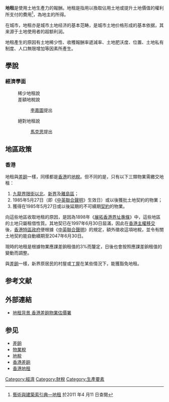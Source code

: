 {{Globalize}}

'''地租'''是使用土地生產力的報酬。地租是指用以換取佔用土地或提升土地價值的權利所支付的費用<ref>[http://db1x.sinica.edu.tw/caat/caat_rptcaatc.php?_op=?SUBJECT_ID:300055700 藝術與建築索引典—地租]{{dead link|date=2017年12月 |bot=InternetArchiveBot |fix-attempted=yes }} 於2011 年4 月11 日查閱</ref>，為地主的所得。

在​城市，地租亦是城市土地经济的基本范畴，是城市土地价格形成的基本依据，其来源于土地使用者的超额利润。

地租產生的原因有土地稀少性、收穫報酬率遞減率、土地肥沃度、位置、土地私有制度、人口無限增加等因素所產生。

==學說==
===經濟學面===
:稀少地租說
:差額地稅說
::[[李嘉圖|李嘉圖]]提出
:絕對地租說
::[[馬克思|馬克思]]提出

==地區政策==
===香港===
{{For|詳細的香港地租資料|香港地租}}

地租與[[差餉|差餉]]一樣，同樣都是[[香港|香港]]的[[地稅|地稅]]。但不同的是，只有以下三類物業需繳交地租：
#[[九龍|九龍]][[界限街|界限街]][[新九龍|以北]]、[[新界|新界]]及[[離島區|離島區]]；
#1985年5月27日（即《[[中英聯合聲明|中英聯合聲明]]》生效日）或以後獲批土地契約的物業；
#獲得在1985年5月27日或以後延期的不可續期[[契約|契約]]的物業。

向這些地區收取地租的原因，是因為1898年《[[展拓香港界址專條|展拓香港界址專條]]》中，這些地區的土地只屬租借性質。其地契已在1997年6月30日屆滿，因此在[[香港主權移交|香港主權移交]]後，[[香港特區政府|香港特區政府]]便根據《[[中英聯合聲明|中英聯合聲明]]》的規定，額外徵收這項地稅，並令有關土地契約能自動續期至2047年6月30日。

現時的地租是根據物業應課差餉租值的3%而釐定，日後也會按照應課差餉租值的變動而調整。

與[[差餉|差餉]]一樣，新界原居民的村屋或[[丁屋|丁屋]]在某些情況下，能獲豁免地租。

== 参考文献 ==
{{Reflist}}

== 外部連結 ==
* [https://web.archive.org/web/20060409140608/http://www.rvd.gov.hk/tc/public/rent.htm 地租背景 香港差餉物業估價署]

== 参见 ==
*[[差餉|差餉]]
*[[物業稅|物業稅]]
*[[地稅|地稅]]
*[[香港差餉|香港差餉]]
*[[香港地租|香港地租]]

{{Authority control}}
[[Category:經濟|Category:經濟]]
[[Category:財稅|Category:財稅]]
[[Category:生產要素|Category:生產要素]]